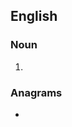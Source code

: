==English==

===Noun===
{{head|en|noun form}}

# {{plural of|ginner|lang=en}}

===Anagrams===
* {{anagrams|en|a=eginnrs|Negrins|enrings}}